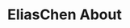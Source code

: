 ---
title: EliasChen About
description: About my self
url: '/works/eliaschenabout'
layout: '../../layouts/WorkPost.astro'
heroImage: '/works/eliaschenabout/index.png'
darkImage: '/works/eliaschenabout/index.png'
lightImage: '/works/eliaschenabout/index.png'
source: 'https://github.com/chenelias/eliaschenabout'
sourcePlatform: 'GitHub(@ChenElias)'
stack: React & Tailwindcss
platform: Web
startAt: '2022.04'
state: Done
license: 'MIT'
iconbg: ''
fortime: 202204
icon: '/works/eliaschenabout/icon.png'
website: 'https://eliaschenabout.vercel.app/'
---